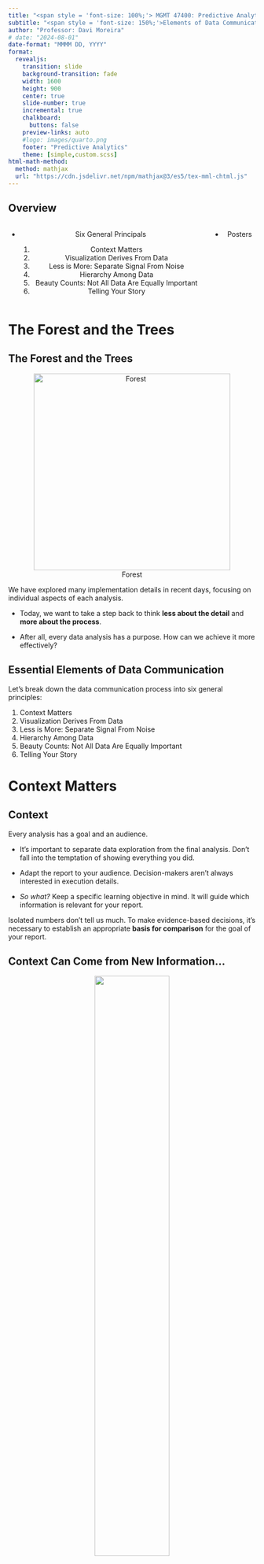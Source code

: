 ```yaml
---
title: "<span style = 'font-size: 100%;'> MGMT 47400: Predictive Analytics </span>"
subtitle: "<span style = 'font-size: 150%;'>Elements of Data Communication</span>"
author: "Professor: Davi Moreira"
# date: "2024-08-01"
date-format: "MMMM DD, YYYY"
format:
  revealjs: 
    transition: slide
    background-transition: fade
    width: 1600
    height: 900
    center: true
    slide-number: true
    incremental: true
    chalkboard: 
      buttons: false
    preview-links: auto
    #logo: images/quarto.png
    footer: "Predictive Analytics"
    theme: [simple,custom.scss]
html-math-method:
  method: mathjax
  url: "https://cdn.jsdelivr.net/npm/mathjax@3/es5/tex-mml-chtml.js"
---
```


## Overview

:::::: nonincremental
::::: columns
::: {.column width="50%" style="text-align: center; justify-content: center; align-items: center;"}
-   Six General Principals

    1.  Context Matters
    2.  Visualization Derives From Data
    3.  Less is More: Separate Signal From Noise
    4.  Hierarchy Among Data
    5.  Beauty Counts: Not All Data Are Equally Important
    6.  Telling Your Story
:::

::: {.column width="50%" style="text-align: center; justify-content: center; align-items: center;"}
-   Posters
:::
:::::
::::::

# The Forest and the Trees {background-color="#cfb991"}

## The Forest and the Trees

<center>

![Forest](figs/floresta.jpg){width="400"}

</center>

We have explored many implementation details in recent days, focusing on individual aspects of each analysis.

-   Today, we want to take a step back to think **less about the detail** and **more about the process**.

-   After all, every data analysis has a purpose. How can we achieve it more effectively?

## Essential Elements of Data Communication

Let's break down the data communication process into six general principles:

1.  Context Matters
2.  Visualization Derives From Data
3.  Less is More: Separate Signal From Noise
4.  Hierarchy Among Data
5.  Beauty Counts: Not All Data Are Equally Important
6.  Telling Your Story

# Context Matters {background-color="#cfb991"}

## Context

Every analysis has a goal and an audience.

-   It's important to separate data exploration from the final analysis. Don't fall into the temptation of showing everything you did.

-   Adapt the report to your audience. Decision-makers aren't always interested in execution details.

-   *So what?* Keep a specific learning objective in mind. It will guide which information is relevant for your report.

::: fragment
Isolated numbers don't tell us much. To make evidence-based decisions, it's necessary to establish an appropriate **basis for comparison** for the goal of your report.
:::

## Context Can Come from New Information...

<center>![](figs/contexto-add.png){width="55%"}</center>

## ...or Reinforce Existing Information

<center>![](figs/contexto-obs.png){width="60%"}</center>

# Visualization derives from data {background-color="#cfb991"}

## Choosing the Chart

-   What type of data?

-   How many dimensions?

-   Most reports are consumed in 2D media. Showing more than that can confuse the reader.

-   Be careful with scales!

## Use graphs instead of tables!

<center>

![[Table vs Plot](https://jkastellec.scholar.princeton.edu/publications/using-graphs-instead-tables-political-science){target="_blank"}](figs/table_vs_plot.png){width="60%"}

</center>

## Use graphs instead of tables!

<center>

![[Table vs Plot](https://jkastellec.scholar.princeton.edu/publications/using-graphs-instead-tables-political-science){target="_blank"}](figs/table_vs_plot_02.png){width="60%"}

</center>

## Scales Can Be Misleading

<center>

![Scale Fail](figs/escala-fail.png){width="60%"}

</center>

## Avoid Dual Axes

<center>

![Dual Axis](figs/eixo-duplo.png){width="50%"}

</center>

## Or Triple Axes!

<center>

![Triple Axis](figs/eixo-triplo.png){width="60%"}

</center>

## Fewer Pie Charts...

<center>

![Pie vs Bar](figs/pie-vs-bar.png){width="80%"}

</center>

## What?!

<center>

<img src="figs/steve-jobs-pie.jpg" width="950px"/>

[About Pie Charts](https://stats.stackexchange.com/questions/8974/problems-with-pie-charts){target="_blank"}

</center>

## Oof

<center>

![Chart Fail](figs/chart-fail.png){width="50%"}

</center>

## Check Potential Ideas! The Python or R Graph Galleries

<br>

:::::: nonincremental
::::: columns
::: {.column width="50%" style="text-align: center; justify-content: center; align-items: center;"}
<center>

![[The Python Graph Gallery](https://python-graph-gallery.com/){target="_blank"}](figs/python-logo.png){width="40%"}

</center>
:::

::: {.column width="50%" style="text-align: center; justify-content: center; align-items: center;"}
<center>

![[The R Graph Gallery](https://r-graph-gallery.com/){target="_blank"}](figs/r-logo.svg){width="40%"}

</center>
:::
:::::
::::::

# Less is More<br>Separate Signal From Noise {background-color="#cfb991"}

## Eliminating Noise

<br>

-   The more information in your visualization, the greater the cognitive load.

-   **Your objective** must be to reduce your audience cognitive costs.

<br>

::: fragment
**Data-Ink Ratio Formula**

$$
\text{Data-Ink Ratio} = \frac{\text{Data-Ink}}{\text{Total ink used to print the graphic}}
$$
:::

## Data-Ink Ratio

<br>

**Your objective** must be to reduce your audience cognitive costs.

<br>

<center>![](figs/data-ink.png){width="70%"}</center>

## Step-by-Step Cleanup

<br>

<center>![](figs/limpeza-1.png)</center>

## Eliminating the Border

<br>

<center>![](figs/limpeza-2.png)</center>

## Cleaning the Grids

<br>

<center>![](figs/limpeza-3.png)</center>

## Removing the Points

<br>

<center>![](figs/limpeza-4.png)</center>

## Processing the Axes

<br>

<center>![](figs/limpeza-5.png)</center>

## Adjusting the Label

<br>

<center>![](figs/limpeza-6.png)</center>

## Adjusting Colors

<center>![](figs/limpeza-7.png)</center>

## Before and After

<br>

<center>

![Before and After](figs/limpeza-8.png){width="100%"}

</center>

# Hierarchy Among Data {background-color="#cfb991"}

## Count the Number 3s

<center>![](figs/hierarquia-1.PNG){width="60%"}</center>

## Count the Number 3s

<center>![](figs/hierarquia-2.PNG){width="60%"}</center>

## Ways to Draw Attention

<center>![](figs/hierarquia-3.PNG){width="70%"}</center>

## Highlighting with Colors

<center>![](figs/h-cores.PNG)</center>

## Returning to Our Example

<center>![](figs/limpeza-9.png)</center>

## Returning to Our Example

<center>![](figs/limpeza-10.png)</center>

## Use Colors Strategically

<center>![](figs/cores.png)</center>

# Beauty Counts<br>Not All Data Are Equally Important {background-color="#cfb991"}

## Emphasizing the Main Point

<center>![](figs/enfase.png)</center>

## Emphasizing the Main Point

:::::: columns
::: {.column width="50%"}
<center>![](figs/enfase-2.png){width="90%"}</center>
:::

:::: {.column width="50%"}
::: fragment
<center>![](figs/enfase-3.png){width="90%"}</center>
:::
::::
::::::

# Telling Your Story {background-color="#cfb991"}

## Bringing It All Together

Let's tell a story starting from the chart below, making step-by-step adaptations we've discussed. What is it telling you?

<center>![](figs/final-1.png){width="50%"}</center>

## Bringing It All Together

<center>![](figs/final-2.png)</center>

## Bringing It All Together

<center>![](figs/final-3.png)</center>

## Bringing It All Together

<center>![](figs/final-4.png)</center>

## Bringing It All Together

<center>![](figs/final-5.png)</center>

## Final Narrative

<center>![](figs/hist-1.png)</center>

## Final Narrative

<center>![](figs/hist-2.png)</center>

## Final Narrative

<center>![](figs/hist-3.png)</center>

## Final Narrative

<center>![](figs/hist-4.png)</center>

## Final Narrative

<center>![](figs/hist-5.png)</center>

## Final Narrative

<center>![](figs/hist-6.png)</center>

## Final Narrative

<center>![](figs/hist-7.png)</center>

## Final Narrative

<center>![](figs/hist-8.png)</center>

## Before and After

<center>![](figs/hist-9.png)</center>

# Applications {background-color="#cfb991"}

```r
# remotes::install_github("kjhealy/covdata")
# library(covdata)
library(tidyverse)
library(ggrepel)
#library(Cairo)
library(slider)
library(ggforce)
library(here)

covnat <- read_csv(here("lecture_slides/09_data_communication_poster/data","covdata.csv"))
load(here("lecture_slides/09_data_communication_poster/data","nytexcess.rda"))
```

## [COVID-19 Evolution](https://kjhealy.github.io/covdata/)

```r
## Not In function
"%nin%" <- function(x, y) {
  return(!(x %in% y))
}

focus_cn <- c("CHN", "DEU", "GBR", "USA", "IRN", "JPN",
              "KOR", "ITA", "FRA", "ESP", "CHE", "TUR")

cgroup_cols <- c("#195F90FF", "#D76500FF", "#238023FF", "#AB1F20FF", "#7747A3FF", 
                 "#70453CFF", "#D73EA8FF", "#666666FF", "#96971BFF", "#1298A6FF", "#6F9BD6FF", 
                 "#FF952DFF", "gray70")

covnat %>%
  filter(cu_cases > 99) %>%
  mutate(days_elapsed = date - min(date),
         end_label = ifelse(date == max(date), cname, NA),
         end_label = recode(end_label, `United States` = "USA",
                            `Iran, Islamic Republic of` = "Iran",
                            `Korea, Republic of` = "South Korea",
                            `United Kingdom` = "UK"),
         cname = recode(cname, `United States` = "USA",
                        `Iran, Islamic Republic of` = "Iran",
                        `Korea, Republic of` = "South Korea",
                        `United Kingdom` = "UK"),
         end_label = case_when(iso3 %in% focus_cn ~ end_label,
                               TRUE ~ NA_character_), 
         cgroup = case_when(iso3 %in% focus_cn ~ iso3, 
                            TRUE ~ "ZZOTHER")) %>%
  ggplot(mapping = aes(x = days_elapsed, y = cu_cases, 
                       color = cgroup, label = end_label, 
                       group = cname)) + 
  geom_line(size = 0.5) + 
  geom_text_repel(nudge_x = 0.75,
                  segment.color = NA) + 
  guides(color = FALSE) + 
  scale_color_manual(values = cgroup_cols) +
  scale_y_continuous(labels = scales::comma_format(accuracy = 1), 
                     breaks = 2^seq(4, 20, 1),
                     trans = "log2") + 
  labs(x = "Days Since 100th Confirmed Case", 
       y = "Cumulative Number of Reported Cases (log2 scale)", 
       title = "Cumulative Reported Cases of COVID-19, Selected Countries", 
       subtitle = paste("ECDC data as of", format(max(covnat$date), "%A, %B %e, %Y")), 
       caption = "Kieran Healy @kjhealy / Data: https://www.ecdc.europa.eu/") +
  theme_minimal()
```

## Moving Average

```r
covnat %>%
  mutate(cname = recode(cname, `United States` = "USA",
                        `Iran, Islamic Republic of` = "Iran",
                        `Korea, Republic of` = "South Korea",
                        `United Kingdom` = "UK"),
         cgroup = case_when(iso3 %in% focus_cn ~ iso3, 
                            TRUE ~ "ZZOTHER")) %>%
  mutate(cases7 = slider::slide_dbl((deaths/pop)*1e6, mean, .before = 7, .after = 0, na.rm = TRUE),
         deaths7 = slider::slide_dbl((deaths/pop)*1e6, mean, .before = 7, .after = 0, na.rm = TRUE)) %>%
  filter(iso3 %in% focus_cn) %>%
  ggplot(mapping = aes(x = date, y = deaths7)) + 
  geom_line(size = 0.5) + 
  facet_wrap(~ cname) +
  labs(x = "Date", 
       y = "Deaths per Million Population (Seven-Day Rolling Average)", 
       title = "Deaths from COVID-19, Selected Countries", 
       subtitle = paste("ECDC data as of", format(max(covnat$date), "%A, %B %e, %Y")), 
       caption = "Kieran Healy @kjhealy / Data: https://www.ecdc.europa.eu/") +
  theme_minimal()
```

## Deaths in New York

```r
nytexcess %>%
  filter(placename == "New York City") %>%
  group_by(year, week) %>%
  mutate(yr_ind = year %in% 2020) %>%
  ggplot(aes(x = week, y = deaths, color = yr_ind, group = year)) + 
  geom_line(size = 0.9) + 
  scale_color_manual(values = c("gray70", "red"), labels = c("2017-2019", "2020")) +
  scale_y_continuous(labels = scales::comma) +
  labs(x = "Week of the Year", 
       y = "Total Deaths", 
       color = "Year",
       title = "Weekly Recorded Deaths in New York City, 2017-2020") + 
  theme_minimal() + 
  theme(legend.position = "top")
```

## Additional Material

-   [Flowing Data](https://flowingdata.com/)
-   [Information is Beautiful](https://informationisbeautiful.net/blog/)
-   [The Functional Art](http://www.thefunctionalart.com/)
-   [COVID in the Financial Times](https://www.ft.com/content/a2901ce8-5eb7-4633-b89c-cbdf5b386938)

````{=html}
<!---

# Dashboards {background-color="#cfb991"}

## Dashboards

<center>

![Flexdashboard](figs/flexdashboard_logo.png){width="250"}

</center>

The goal of [`flexdashboard`](https://pkgs.rstudio.com/flexdashboard/index.html) is to facilitate the creation of interactive dashboards with `R Markdown`.

## Flexdashboard: Features

-   Support for a wide variety of components, including `htmlwidgets`; base graphics, structure, and grid; tabular data; gauges and value boxes; and text annotations.

-   Flexible and easy to specify layouts based on rows and columns. Components are intelligently resized to fill the browser and adapted for mobile display.

-   Storyboard layouts to present sequences of visualizations and related commentary.

## Flexdashboard: Installation and Use

After installing the package, to create a `flexdashboard` simply open a new `R Markdown` document with the output format `flexdashboard::flex_dashboard`. You can do this from within RStudio using: `File > New File > R Markdown...`:

```r
install.packages("flexdashboard")
```

<center>

```r
knitr::include_graphics("figs/flexdashboard_template.png") 
```

</center>

## Flexdashboard: Layout

::::: columns
::: {.column width="60%"}
<br>

```r
knitr::include_graphics("figs/flexdashboard_layout_01.png") 
```
:::

::: {.column width="40%"}
<br>

-   Dashboards are divided into columns and rows, with output components delineated using level 3 `markdown` headers (`###`).

-   By default, dashboards are laid out in a single column, with charts stacked vertically and sized to fill the available height of the browser.
:::
:::::

## Flexdashboard: Layout

::::: columns
::: {.column width="60%"}
<br>

```r
knitr::include_graphics("figs/flexdashboard_layout_02.png") 
```
:::

::: {.column width="40%"}
<br>

-   Depending on the nature of your dashboard (number of components, ideal component height, etc.), you might prefer a scrolling layout where components occupy their natural height and the browser scrolls when additional vertical space is needed.

-   You can specify this attribute via the `vertical_layout: scroll` option.
:::
:::::

## Flexdashboard: Layout

::::: columns
::: {.column width="60%"}
<br>

```r
knitr::include_graphics("figs/flexdashboard_layout_03.png") 
```
:::

::: {.column width="40%"}
<br>

-   You can also choose to orient the dashboards by row instead of by column by specifying `orientation: rows`.
:::
:::::

## Flexdashboard: Storyboard

::::: columns
::: {.column width="60%"}
<br>

```r
knitr::include_graphics("figs/storyboard_template.png") 
```
:::

::: {.column width="40%"}
<br>

-   Storyboards are an alternative to the row and column-based layout schemes.

-   They are suitable for presenting a sequence of data visualizations and related commentary.

-   To create a storyboard layout, add `storyboard: true` to the dashboard's preamble. This option includes a set of level 3 dashboard components (`###`). Each component will receive its own frame in the storyboard, with the section title used as a navigation caption.
:::
:::::

## Dashboard: Additional Material

-   [Flexdashboard Sample Layouts](https://pkgs.rstudio.com/flexdashboard/articles/layouts.html)

-   [Flexdashboard Examples](https://pkgs.rstudio.com/flexdashboard/articles/examples.html)

-   [Using Flexdashboard](https://pkgs.rstudio.com/flexdashboard/articles/using.html)

-   [Interactive Web-Based Data Visualization with R](https://plotly-r.com/)

-   [Quarto Dashboards](https://quarto.org/docs/dashboards/)

-   [Shiny Dashboards](https://shiny.rstudio.com/gallery/)
--->
````

# Poster {background-color="#cfb991"}

## Why a Poster Presentation?

:::::: nonincremental
::::: columns
::: {.column width="50%" style="text-align: center; justify-content: center; align-items: center;"}
<center>![](figs/project-history.jpg){width="60%"}</center>
:::

::: {.column width="50%" style="text-align: center; justify-content: center; align-items: center;"}
<br>

<br>

-   Showcases your work

-   Organizes your ideas and results

-   Is visually appealing

-   Encourages interactive discussion

-   Demonstrates your mastery of predictive analytics concepts
:::
:::::
::::::

## Designing a Predictive Analytics Poster: Objectives

:::::: nonincremental
::::: columns
::: {.column width="50%" style="text-align: center; justify-content: center; align-items: center;"}
<center>![](figs/paper-abstract.jpg){width="70%"}</center>
:::

::: {.column width="50%" style="text-align: center; justify-content: center; align-items: center;"}
<br>

<br>

-   Communicate **key findings** and **impact** of your project

-   Highlight the **predictive approach**, methodology, and novel insights

-   Highlight the **business implications and insights**
:::
:::::
::::::

## Planning Your Poster: Template and Rubric

::::: nonincremental

<center>

![[Template](https://github.com/davi-moreira/2025F_predictive_analytics_purdue_MGMT474/raw/refs/heads/main/docs/lecture_slides/09_data_communication_poster/2025F_mgmt474_poster_template.pptx.zip){target="_blank"} and [Rubric\*](https://www.purdue.edu/undergrad-research/conferences/spring/Rubric_Poster.pdf){target="_blank"}](figs/poster_template.png){width="55%"}

</center>

:::: aside
::: {style="font-size: 70%;"}
-   *Check my [personal webpage](https://davi-moreira.github.io/applied_projects.html){target="_blank"} to see other posters and projects I have mentored. It is highly recommended!*

-   *Thanks to [Professor Matthew A. Lanham](https://matthewalanham.github.io/experiential-learning.html){target="_blank"} for sharing the original version of this template.*

-   \*This rubric is used by URC conference judges to evaluate live presentations. For our course, poster submissions will be assessed using a separate rubric. Please refer to the Poster First Draft and Final Poster Submission Milestones for the specific evaluation criteria.
:::
::::
:::::

<br>


## Planning Your Poster: Visual Hierarchy

:::::: nonincremental
::::: columns
::: {.column width="50%" style="text-align: center; justify-content: center; align-items: center;"}
<br>

<br>

<center>

![[Template](https://github.com/davi-moreira/2025F_predictive_analytics_purdue_MGMT474/raw/refs/heads/main/docs/lecture_slides/09_data_communication_poster/2025F_mgmt474_poster_template.pptx.zip){target="_blank"}, [Rubric\*](https://www.purdue.edu/undergrad-research/conferences/spring/Rubric_Poster.pdf){target="_blank"}, and [Video](https://www.youtube.com/watch?v=ReN-QcVTZ1o){target="_blank"}](figs/poster_template.png){width="90%"}

</center>
:::

::: {.column width="50%" style="text-align: center; justify-content: center; align-items: center;"}
<br>

-   Provide a visually engaging, **easy-to-navigate** summary

-   Always in columns!

-   **Headings:** Large and bold to guide the reader

-   **Color & Contrast:** Choose a simple palette that highlights main points

-   **Font Size:** Text should be legible from \~3 feet away

-   **Flow:** Logical reading order from top-left to bottom-right
:::
:::::
::::::

::::: nonincremental
:::: aside
::: {style="font-size: 80%;"}
\*This rubric is used by URC conference judges to evaluate live presentations. For our course, poster submissions will be assessed using a separate rubric. Please refer to the Poster First Draft and Final Poster Submission Milestones for the specific evaluation criteria.
:::
::::
:::::

## Planning Your Poster: Layout & Design

::::::: nonincremental
:::::: columns
::: {.column width="50%" style="text-align: center; justify-content: center; align-items: center;"}
<br>

<br>

<center>

![[Template](https://github.com/davi-moreira/2025F_predictive_analytics_purdue_MGMT474/raw/refs/heads/main/docs/lecture_slides/09_data_communication_poster/2025F_mgmt474_poster_template.pptx.zip){target="_blank"}, [Rubric\*](https://www.purdue.edu/undergrad-research/conferences/spring/Rubric_Poster.pdf){target="_blank"}, and [Video](https://www.youtube.com/watch?v=ReN-QcVTZ1o){target="_blank"}](figs/poster_template.png){width="90%"}

</center>
:::

:::: {.column width="50%" style="text-align: center; justify-content: center; align-items: center;"}
::: {style="font-size: 70%;"}
-   **Keep It Simple**

    -   Limit text and rely on **figures, charts, and bullet points**
    -   Use consistent **color schemes**, fonts, and alignment
    -   Use a **QR Code** to drive your audience to a dashboard or the project webpage

-   **Use of Space**

    -   **White space is your friend** — avoid clutter
    -   Group related sections in boxes or areas for clarity
    -   60% Graphics / 40% Text

-   **Key Text Guidelines**

    -   Title: \~85–100 pt
    -   Headings/Subheadings: \~46–55 pt
    -   Body Text: \~34–38 pt
    -   Captions: \~26–28 pt
    -   Should be readble from 3 feet away
:::
::::
::::::
:::::::

::::: nonincremental
:::: aside
::: {style="font-size: 80%;"}
\*This rubric is used by URC conference judges to evaluate live presentations. For our course, poster submissions will be assessed using a separate rubric. Please refer to the Poster First Draft and Final Poster Submission Milestones for the specific evaluation criteria.
:::
::::
:::::

## Planning Your Poster: Organizing Your Content

::::::: nonincremental
:::::: columns
::: {.column width="50%" style="text-align: center; justify-content: center; align-items: center;"}
<br>

<center>

![[Template](https://github.com/davi-moreira/2025F_predictive_analytics_purdue_MGMT474/raw/refs/heads/main/docs/lecture_slides/09_data_communication_poster/2025F_mgmt474_poster_template.pptx.zip){target="_blank"}, [Rubric\*](https://www.purdue.edu/undergrad-research/conferences/spring/Rubric_Poster.pdf){target="_blank"}, and [Video](https://www.youtube.com/watch?v=ReN-QcVTZ1o){target="_blank"}](figs/poster_template.png){width="90%"}

</center>
:::

:::: {.column width="50%" style="text-align: center; justify-content: center; align-items: center;"}
::: {style="font-size: 70%;"}
1.  **Title & Authors:** Clear, concise, and visible
2.  **Abstract/Introduction:** One clear and concise paragraph to show why your problem is important and what are the main results.
3.  **Business Problem:** What is your project goal?
4.  **Analytics Problem Framing:** What you aim to predict or explain and why
5.  **Research Question:** Summarise your project in a question you will answer
6.  **Data and EDA:** Key variables, data collection.
7.  **Methodology:** Modeling approach focusing on the response variable.
8.  **Model Building and Evaluation:** Model results clear and appropriately evaluated
9.  **Business Implication:** Business validation of model/solution demonstrated. Main findings, performance metrics, interpretation
10. **Conclusion & Future Work:** Wrap-up and potential next steps
11. **Acknowledgments & References:** Recognize collaborators and sources
:::
::::
::::::
:::::::

::::: nonincremental
:::: aside
::: {style="font-size: 80%;"}
\*This rubric is used by URC conference judges to evaluate live presentations. For our course, poster submissions will be assessed using a separate rubric. Please refer to the Poster First Draft and Final Poster Submission Milestones for the specific evaluation criteria.
:::
::::
:::::

## Designing for Predictive Analytics

::::::: nonincremental
:::::: columns
::: {.column width="50%" style="text-align: center; justify-content: center; align-items: center;"}
<br>

<center>

![[Template](https://github.com/davi-moreira/2025F_predictive_analytics_purdue_MGMT474/raw/refs/heads/main/docs/lecture_slides/09_data_communication_poster/2025F_mgmt474_poster_template.pptx.zip){target="_blank"}, [Rubric\*](https://www.purdue.edu/undergrad-research/conferences/spring/Rubric_Poster.pdf){target="_blank"}, and [Video](https://www.youtube.com/watch?v=ReN-QcVTZ1o){target="_blank"}](figs/poster_template.png){width="90%"}

</center>
:::

:::: {.column width="50%" style="text-align: center; justify-content: center; align-items: center;"}
::: {style="font-size: 80%;"}
-   **Emphasize the Predictive Component**

    -   **Model Choice:** Clearly state if you used linear regression, random forests, neural networks, etc.
    -   **Metrics:** Include accuracy, RMSE, AUC, or other relevant metrics
    -   **Model Interpretation:** Highlight key features or coefficients that drove the predictions

-   **Data Visualization Tips**

    -   Use **labeled graphs** (e.g., bar charts, scatter plots, confusion matrices)
    -   Show **before-and-after** comparisons if you performed feature engineering
    -   Explain the importance of **training vs. testing sets** (or cross-validation)
:::
::::
::::::
:::::::

::::: nonincremental
:::: aside
::: {style="font-size: 80%;"}
\*This rubric is used by URC conference judges to evaluate live presentations. For our course, poster submissions will be assessed using a separate rubric. Please refer to the Poster First Draft and Final Poster Submission Milestones for the specific evaluation criteria.
:::
::::
:::::

## Crafting a Clear Narrative

<center>![](figs/how-to-write-good-02.png){width="35%"}</center>

## Crafting a Clear Narrative

<center>

![Word Count](figs/thesis_word_count_02.gif){width="60%"}

</center>

## Crafting a Clear Narrative

:::::: nonincremental
::::: columns
::: {.column width="50%" style="text-align: center; justify-content: center; align-items: center;"}
<br>

<center>

![[Template](https://github.com/davi-moreira/2025F_predictive_analytics_purdue_MGMT474/raw/refs/heads/main/docs/lecture_slides/09_data_communication_poster/2025F_mgmt474_poster_template.pptx.zip){target="_blank"}, [Rubric\*](https://www.purdue.edu/undergrad-research/conferences/spring/Rubric_Poster.pdf){target="_blank"}, and [Video](https://www.youtube.com/watch?v=ReN-QcVTZ1o){target="_blank"}](figs/poster_template.png){width="90%"}

</center>
:::

::: {.column width="50%" style="text-align: center; justify-content: center; align-items: center;"}
-   **Introduction & Problem Statement**

    -   Present the real-world problem or question
    -   Briefly mention why it matters (e.g., business impact, social relevance)

-   **The "So What?" Factor**

    -   Emphasize the **value** of your predictive findings
    -   Illustrate how stakeholders can use predictions or insights
:::
:::::
::::::

::::: nonincremental
:::: aside
::: {style="font-size: 80%;"}
\*This rubric is used by URC conference judges to evaluate live presentations. For our course, poster submissions will be assessed using a separate rubric. Please refer to the Poster First Draft and Final Poster Submission Milestones for the specific evaluation criteria.
:::
::::
:::::

## Research Design Flow

<center>

![](figs/research_design_flow.jpg){width="90%"}

Show each step as a **section** in your poster or as **bullet points** under Methodology

</center>

```{=html}
<!---

:::::: nonincremental
::::: columns
::: {.column width="50%" style="text-align: center; justify-content: center; align-items: center;"}

<center>

![[Template](https://github.com/davi-moreira/2025F_predictive_analytics_purdue_MGMT474/raw/refs/heads/main/docs/lecture_slides/09_data_communication_poster/2025F_mgmt474_poster_template.pptx.zip){target="_blank"}, [Rubric\*](https://www.purdue.edu/undergrad-research/conferences/spring/Rubric_Poster.pdf){target="_blank"}, and [Video](https://www.youtube.com/watch?v=ReN-QcVTZ1o){target="_blank"}](figs/poster_template.png){width="90%"}

</center>

:::

::: {.column width="50%" style="text-align: center; justify-content: center; align-items: center;"}


![](figs/research_design_flow.jpg){width="90%"}

- Show each step as a **section** in your poster or as **bullet points** under Methodology

:::
:::::
::::::

--->
```

## Effective Figures and Tables

:::::: nonincremental
::::: columns
::: {.column width="50%" style="text-align: center; justify-content: center; align-items: center;"}
<br>

<center>

![[Template](https://github.com/davi-moreira/2025F_predictive_analytics_purdue_MGMT474/raw/refs/heads/main/docs/lecture_slides/09_data_communication_poster/2025F_mgmt474_poster_template.pptx.zip){target="_blank"}, [Rubric\*](https://www.purdue.edu/undergrad-research/conferences/spring/Rubric_Poster.pdf){target="_blank"}, and [Video](https://www.youtube.com/watch?v=ReN-QcVTZ1o){target="_blank"}](figs/poster_template.png){width="90%"}

</center>
:::

::: {.column width="50%" style="text-align: center; justify-content: center; align-items: center;"}
-   **Charts and Graphs**

    -   Label **axes**, include **legends** only if necessary
    -   Highlight the data that supports your main argument
    -   Provide **short, descriptive captions** beneath each figure

-   **Tables**

    -   Keep tables **simple**, emphasize key results
    -   Consider whether a chart might be more impactful than a table
:::
:::::
::::::

::::: nonincremental
:::: aside
::: {style="font-size: 80%;"}
\*This rubric is used by URC conference judges to evaluate live presentations. For our course, poster submissions will be assessed using a separate rubric. Please refer to the Poster First Draft and Final Poster Submission Milestones for the specific evaluation criteria.
:::
::::
:::::

## Results & Interpretation

::::::: nonincremental
:::::: columns
::: {.column width="50%" style="text-align: center; justify-content: center; align-items: center;"}
<br>

<center>

![[Template](https://github.com/davi-moreira/2025F_predictive_analytics_purdue_MGMT474/raw/refs/heads/main/docs/lecture_slides/09_data_communication_poster/2025F_mgmt474_poster_template.pptx.zip){target="_blank"}, [Rubric\*](https://www.purdue.edu/undergrad-research/conferences/spring/Rubric_Poster.pdf){target="_blank"}, and [Video](https://www.youtube.com/watch?v=ReN-QcVTZ1o){target="_blank"}](figs/poster_template.png){width="90%"}

</center>
:::

:::: {.column width="50%" style="text-align: center; justify-content: center; align-items: center;"}
::: {style="font-size: 70%;"}
<br>

-   **Showcase Predictive Performance**

    -   Provide confusion matrices for classification models
    -   Compare model performance with baseline or benchmark
    -   Discuss **practical implications** of the performance metrics

-   **Critical Thinking**

    -   Explain **why** the model performed well or poorly
    -   Reflect on **limitations** (e.g., small dataset, missing variables, etc.)
    -   Suggest ways to **improve** performance or replicate your findings
:::
::::
::::::
:::::::

::::: nonincremental
:::: aside
::: {style="font-size: 80%;"}
\*This rubric is used by URC conference judges to evaluate live presentations. For our course, poster submissions will be assessed using a separate rubric. Please refer to the Poster First Draft and Final Poster Submission Milestones for the specific evaluation criteria.
:::
::::
:::::

## Conclusion & Future Work

:::::: nonincremental
::::: columns
::: {.column width="50%" style="text-align: center; justify-content: center; align-items: center;"}
<br>

<center>

![[Template](https://github.com/davi-moreira/2025F_predictive_analytics_purdue_MGMT474/raw/refs/heads/main/docs/lecture_slides/09_data_communication_poster/2025F_mgmt474_poster_template.pptx.zip){target="_blank"}, [Rubric\*](https://www.purdue.edu/undergrad-research/conferences/spring/Rubric_Poster.pdf){target="_blank"}, and [Video](https://www.youtube.com/watch?v=ReN-QcVTZ1o){target="_blank"}](figs/poster_template.png){width="90%"}

</center>
:::

::: {.column width="50%" style="text-align: center; justify-content: center; align-items: center;"}
-   **Main Takeaways**

    -   Recap **key predictions and findings** in plain language
    -   Emphasize the **impact** and potential applications

-   **Next Steps**

    -   Possible avenues for **further research** or new data
    -   Encouraging further validation, deployment, or real-world testing
:::
:::::
::::::

::::: nonincremental
:::: aside
::: {style="font-size: 80%;"}
\*This rubric is used by URC conference judges to evaluate live presentations. For our course, poster submissions will be assessed using a separate rubric. Please refer to the Poster First Draft and Final Poster Submission Milestones for the specific evaluation criteria.
:::
::::
:::::

## Final Touches

:::::: nonincremental
::::: columns
::: {.column width="50%" style="text-align: center; justify-content: center; align-items: center;"}
<br>

<center>

![[Template](https://github.com/davi-moreira/2025F_predictive_analytics_purdue_MGMT474/raw/refs/heads/main/docs/lecture_slides/09_data_communication_poster/2025F_mgmt474_poster_template.pptx.zip){target="_blank"}, [Rubric\*](https://www.purdue.edu/undergrad-research/conferences/spring/Rubric_Poster.pdf){target="_blank"}, and [Video](https://www.youtube.com/watch?v=ReN-QcVTZ1o){target="_blank"}](figs/poster_template.png){width="90%"}

</center>
:::

::: {.column width="50%" style="text-align: center; justify-content: center; align-items: center;"}
-   **Acknowledgments & References**

    -   Recognize supporting faculty, funding sources, and collaborators
    -   Cite any references (including data sources and libraries) in a **consistent format**

-   **Proofreading & Practice**

-   Spell-check all text, verify data accuracy, ensure images are clear

-   **Practice** explaining your poster to a non-expert
:::
:::::
::::::

::::: nonincremental
:::: aside
::: {style="font-size: 80%;"}
\*This rubric is used by URC conference judges to evaluate live presentations. For our course, poster submissions will be assessed using a separate rubric. Please refer to the Poster First Draft and Final Poster Submission Milestones for the specific evaluation criteria.
:::
::::
:::::

## Presenting your Poster

:::::: nonincremental
::::: columns
::: {.column width="50%" style="text-align: center; justify-content: center; align-items: center;"}
<br>

<center>

![[Template](https://github.com/davi-moreira/2025F_predictive_analytics_purdue_MGMT474/raw/refs/heads/main/docs/lecture_slides/09_data_communication_poster/2025F_mgmt474_poster_template.pptx.zip){target="_blank"}, [Rubric\*](https://www.purdue.edu/undergrad-research/conferences/spring/Rubric_Poster.pdf){target="_blank"}, and [Video](https://www.youtube.com/watch?v=ReN-QcVTZ1o){target="_blank"}](figs/poster_template.png){width="90%"}

</center>
:::

::: {.column width="50%" style="text-align: center; justify-content: center; align-items: center;"}
-   **Tips for Presenting Well**

    -   Arrive early to set up

    -   Stay close and off to the side

    -   Prepare a **30-second, 90-second, and 2-minute elevator pitches** using your poster as a visual guide

    -   Invite questions to spark in-depth discussions

    -   Actively ask questions to your audience

    -   Use your hands to direct your listener to your poster

    -   Prevent you or someone else blocking the poster

    -   [Follow the dress code: Business professional!](https://www.purdue.edu/undergrad-research/conferences/fall/photo-gallery.php){target="_blank"}
:::
:::::
::::::

::::: nonincremental
:::: aside
::: {style="font-size: 80%;"}
\*This rubric is used by URC conference judges to evaluate live presentations. For our course, poster submissions will be assessed using a separate rubric. Please refer to the Poster First Draft and Final Poster Submission Milestones for the specific evaluation criteria.
:::
::::
:::::

# Summary {background-color="#cfb991"}

## Summary

::::::: nonincremental
:::::: {style="font-size: 80%;"}
Main Takeaways from this lecture:

::::: columns
::: {.column width="50%" style="text-align: center; justify-content: center; align-items: center;"}
-   **Data Communication Principles**:

    -   Context matters: Tailor your analysis to the audience and goal.
    -   Focus on the story: Highlight insights, not the process.
    -   Beauty and clarity: Simplify visuals, use appropriate colors, and remove unnecessary elements.

-   **Visualization Best Practices**:

    -   Use graphs instead of tables where possible.
    -   Avoid misleading scales and excessive dimensions.
    -   Prioritize hierarchy and emphasize key data points.
:::

::: {.column width="50%" style="text-align: center; justify-content: center; align-items: center;"}
```{=html}
<!---
-   **Effective Dashboards**:

    -   Utilize tools like `flexdashboard` to create interactive layouts.
    -   Structure information logically, adapting to mobile and web use.
    -   Storyboard layouts help narrate data insights step-by-step.
--->
```

-   **Poster**:

    -   **Simplicity** and clarity win over clutter
    -   Emphasize the **predictive analytics** approach and metrics
    -   Ensure **visual impact** and logical flow
    -   Practice delivering a concise overview of your work

-   **Final Message**:

    -   Less is more. Reduce complexity to communicate data effectively.
    -   Always keep your audience's decision-making needs at the forefront.
:::
:::::
::::::
:::::::

# Thank you! {background-color="#cfb991"}
